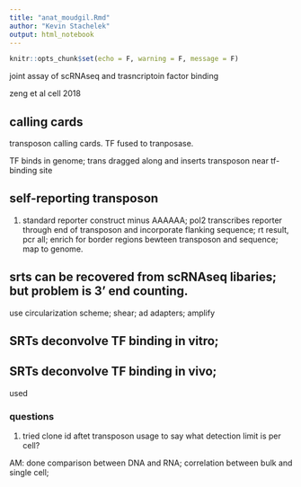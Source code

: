 ```yaml
---
title: "anat_moudgil.Rmd"
author: "Kevin Stachelek"
output: html_notebook
---
```


```r
knitr::opts_chunk$set(echo = F, warning = F, message = F)
```

joint assay of scRNAseq and trasncriptoin factor binding

zeng et al cell 2018


## calling cards

transposon calling cards. TF fused to tranposase. 

TF binds in genome; trans dragged along and inserts transposon near tf-binding site

## self-reporting transposon

1. standard reporter construct minus AAAAAA; pol2 transcribes reporter through end of transposon and incorporate flanking sequence; rt result, pcr all; enrich for border regions bewteen transposon and sequence; map to genome. 

## srts can be recovered from scRNAseq libaries; but problem is 3' end counting. 

use circularization scheme; shear; ad adapters; amplify 

## SRTs deconvolve TF binding in vitro; 

## SRTs deconvolve TF binding in vivo; 

used 

### questions

1. tried clone id aftet transposon usage to say what detection limit is per cell?

AM: done comparison between DNA and RNA; correlation between bulk and single cell; 
